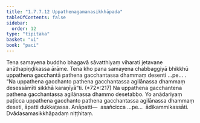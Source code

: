 ```yaml
---
title: "1.7.7.12 Uppathenagamanasikkhāpada"
tableOfContents: false
sidebar:
  order: 12
type: "tipitaka"
basket: "vi"
book: "paci"
---
```



<DynamicBreadcrumb />

<Division number="650" book="paci" e="ch" v="2" p="269">

<Paragraph number="2067" book="paci">
Tena samayena buddho bhagavā sāvatthiyaṃ viharati jetavane anāthapiṇḍikassa ārāme. Tena kho pana samayena chabbaggiyā bhikkhū uppathena gacchantā pathena gacchantassa dhammaṃ desenti …pe… .
</Paragraph>

<Paragraph number="2068" book="paci">
<Emphasis>“Na uppathena gacchanto pathena gacchantassa agilānassa dhammaṃ desessāmīti sikkhā karaṇīyā”</Emphasis>ti. (*72*:<Emphasis>217</Emphasis>)
</Paragraph>

<Paragraph number="2069" book="paci">
Na uppathena gacchantena pathena gacchantassa agilānassa dhammo desetabbo. Yo anādariyaṃ paṭicca uppathena gacchanto pathena gacchantassa agilānassa dhammaṃ deseti, āpatti dukkaṭassa.
</Paragraph>

<Paragraph number="2070" book="paci">
Anāpatti—  asañcicca …pe…  ādikammikassāti.

</Paragraph>
</Division>

<Paragraph number="2071" type="center" book="paci">
Dvādasamasikkhāpadaṃ niṭṭhitaṃ.
</Paragraph>